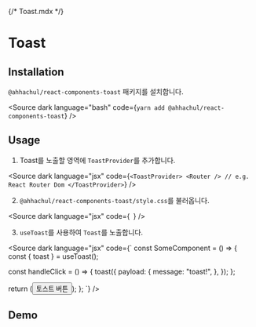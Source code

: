 {/* Toast.mdx */}



<Meta of={ToastStories} />

# Toast

## Installation

`@ahhachul/react-components-toast` 패키지를 설치합니다.

<Source
  dark
  language="bash"
  code={`
    yarn add @ahhachul/react-components-toast
  `}
/>

## Usage

1. Toast를 노출할 영역에 `ToastProvider`를 추가합니다.

<Source
  dark
  language="jsx"
  code={`
<ToastProvider>
  <Router /> // e.g. React Router Dom
</ToastProvider>
  `}
/>

2. `@ahhachul/react-components-toast/style.css`를 불러옵니다.

<Source
  dark
  language="jsx"
  code={`
  `}
/>

3. `useToast`를 사용하여 `Toast`를 노출합니다.

<Source
  dark
  language="jsx"
  code={`
const SomeComponent = () => {
  const { toast } = useToast();
  
  const handleClick = () => {
    toast({
      payload: {
        message: "toast!",
      },
    });
  };

return (<Button onClick={handleClick}>토스트 버튼</Button>);
};
`} />

## Demo

<Story of={ToastStories.ToastStory} />
